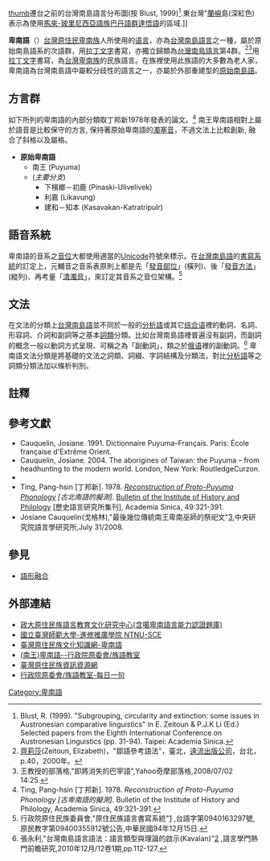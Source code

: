 {{noteTA
|1=zh-cn:语法;zh-hk:文法;zh-tw:文法;
}}
{{Infobox language
| name        = 卑南語
| nativename  = {{lang|pyu|Pinuyumayan}}
| states      = {{TWN}}東南部
| region      = 族群分布在中央山脈以東，卑南溪以南的海岸地區，以及花東縱谷南方的高山地區。族群主要居住於台東縣境內。
| speakers    = 4000人
| date        = 2015年
| ref         = <ref>"Pyuma"[http://www.unesco.org/languages-atlas/index.php] {{Wayback|url=http://www.unesco.org/languages-atlas/index.php |date=20161218184822 }},UNESCO Interactive Atlas of the World’s Languages in Danger,2018年/4月15日查閱.</ref>
| script      = [[原住民族語言書寫系統|族語羅馬字]]（[[拉丁字母|拉丁字母]]）
| familycolor = 南島語系
| fam1        = [[南島語系|南島語系]]
| fam2        = [[台灣南島語言|台灣南島語言]]（地理劃分）
| fam3        = 南台灣南島語族?
| nation      = {{TWN}}原住民族地區<ref>{{cite web|url=http://www.rootlaw.com.tw/LawArticle.aspx?LawID=A040350000004700-1060614|title=原住民族語言發展法|accessdate=2017-08-03|archive-date=2017-08-04|archive-url=https://web.archive.org/web/20170804014519/http://www.rootlaw.com.tw/LawArticle.aspx?LawID=A040350000004700-1060614|dead-url=no}}</ref>
| agency      = {{TWN}}[[原住民族委員會|原住民族委員會]]、[[中央研究院|中央研究院]] (''Academia Sinica'')
| iso2        = map
| iso3        = pyu
| vitality    = d
<!-- 過時參數 | SIL         = PYU -->
}}
[[文件:Formosan_languages.png|thumb]]遷台之前的台灣南島語言分布圖(按 Blust, 1999)<ref>Blust, R. (1999). "Subgrouping, circularity and extinction: some issues in Austronesian comparative linguistics" in E. Zeitoun & P.J.K Li (Ed.) Selected papers from the Eighth International Conference on Austronesian Linguistics (pp. 31-94). Taipei: Academia Sinica.</ref>.東台灣"[[蘭嶼|蘭嶼]]島(深紅色)表示為使用[[馬來-玻里尼西亞語族|馬來-玻里尼西亞語族]][[巴丹語群|巴丹語群]][[達悟語|達悟語]]的區域.]]

'''卑南語'''（{{lang-pyu|Pinuyumayan|links=no}}）[[台灣|台灣]][[原住民|原住民]][[卑南族|卑南族]]人所使用的[[语言|语言]]，亦為[[台灣南島語言|台灣南島語言]]之一種，屬於原始南島語系的次語群，用[[拉丁文字|拉丁文字]]書寫，亦獨立歸類為[[台灣南島語言|台灣南島語言]]第4群。<ref>[[齊莉莎|齊莉莎]](Zeitoun, Elizabeth)，"鄒語參考語法"，臺北，[[遠流出版公司|遠流出版公司]]，台北，p.40，2000年。</ref><ref>王教授的部落格,"即將消失的巴宰語"{{cite web |url=http://tw.myblog.yahoo.com/paul6379/article?mid=610&sc=1 |title=存档副本 |accessdate=2011-12-09 |deadurl=yes |archiveurl=https://archive.is/20120715095428/http://tw.myblog.yahoo.com/paul6379/article?mid=610&sc=1 |archivedate=2012-07-15 }},Yahoo奇摩部落格,2008/07/02 14:25.</ref>用[[拉丁文字|拉丁文字]]書寫，為[[台灣|台灣]][[卑南族|卑南族]]的民族語言。在族裡使用此族語的大多數為老人家，卑南語為台灣南島語中屬較分歧性的語言之一，亦屬於外部重建型的[[原始南島語|原始南島語]]。

==方言群==
如下所列的卑南語的內部分類取丁邦新1978年發表的論文。<ref name="Ting">Ting, Pang-hsin [丁邦新]. 1978. ''Reconstruction of Proto-Puyuma Phonology [古卑南語的擬測]''. Bulletin of the Institute of History and Philology, Academia Sinica, 49:321-391.</ref> 南王卑南語相對上屬於語音是比較保守的方言, 保持著原始卑南語的[[清濁音|濁]][[塞音|塞音]]，不過文法上比較創新, 融合了斜格以及屬格。

*'''原始卑南語'''
**南王 (Puyuma)
**(''主要分支'')
***下檳榔－初鹿 (Pinaski-Ulivelivek)
***利嘉 (Likavung)
***建和－知本 (Kasavakan-Katratripulr)

==語音系統==
{{main|卑南語音系}}

卑南語的音系之[[音位|音位]]大都使用適當的[[Unicode|Unicode]]符號來標示。在[[台灣南島語|台灣南島語]]的[[書寫系統|書寫系統]]的訂定上，元輔音之音系表原則上都是先「[[發音部位|發音部位]]」(橫列)、後「[[發音方法|發音方法]]」(縱列)、再考量「[[清濁音|清濁音]]」，來訂定其音系之音位架構。<ref name=shaolatin>行政院原住民族委員會,"原住民族語言書寫系統"[http://www.edu.tw/files/list/M0001/aboriginal.pdf] {{Wayback|url=http://www.edu.tw/files/list/M0001/aboriginal.pdf |date=20110212023032 }},台語字第0940163297號,原民教字第09400355912號公告,中華民國94年12月15日.</ref>

==文法==
{{main|卑南語文法}}

在文法的分類上[[台灣南島語|台灣南島語]]並不同於一般的[[分析語|分析語]]或其它[[综合语|综合语]]裡的動詞、名詞、形容詞、介詞和副詞等之基本[[詞類|詞類]]分類。比如台灣南島語裡普遍沒有副詞，而副詞的概念一般以動詞方式呈現、可稱之為「副動詞」，類之於[[俄语|俄语]]裡的副動詞。<ref name=diunnbbunhua>張永利,"台灣南島語言語法：語言類型與理論的啟示(Kavalan)"[http://vietnam.nsc.gov.tw/public/Data/012714292271.pdf] {{Wayback|url=http://vietnam.nsc.gov.tw/public/Data/012714292271.pdf |date=20131019184617 }},語言學門熱門前瞻研究,2010年12月/12卷1期,pp.112-127.</ref> 卑南語文法分類是將基礎的文法之詞類、詞綴、字詞結構及分類法，對比[[分析語|分析語]]等之詞類分類法加以條析判別。

==註釋==
{{Reflist|2}}

==參考文獻==
{{refbegin|2}}
*Cauquelin, Josiane. 1991. Dictionnaire Puyuma–Français. Paris: École française d'Extrême Orient.
*Cauquelin, Josiane. 2004. The aborigines of Taiwan: the Puyuma – from headhunting to the modern world. London, New York: RoutledgeCurzon.
*{{citation|last=Teng|first=Stacy Fang-Ching|year=2008|title=A reference grammar of Puyuma, an Austronesian language of Taiwan|series=Pacific linguistics
|volume=595|place=Canberra|publisher=Pacific Linguistics, Research School of Pacific and Asian Studies, Australian National University}}
*Ting, Pang-hsin [丁邦新]. 1978. ''[http://www.airiti.com/ceps/ec/ecjnlarticleView.aspx?jnlcattype=1&jnlptype=1&jnltype=1&jnliid=3326&issueiid=71526&atliid=1225995 Reconstruction of Proto-Puyuma Phonology]{{Wayback|url=http://www.airiti.com/ceps/ec/ecjnlarticleView.aspx?jnlcattype=1&jnlptype=1&jnltype=1&jnliid=3326&issueiid=71526&atliid=1225995 |date=20141213014749 }} [古北南語的擬測]''. [https://web.archive.org/web/20110707095537/http://www.airiti.com/ceps/ec/ecJnlIntro.aspx?Jnliid=3326 Bulletin of the Institute of History and Philology] [歷史語言研究所集刊], Academia Sinica, 49:321-391.
*Josiane Cauquelin(戈格林),"最後幾位傳統南王卑南巫師的祭祀文"[https://web.archive.org/web/20140222055813/http://www.ling.sinica.edu.tw/publ_m_d.asp-aid=30.htm],中央研究院語言學研究所,July 31/2008.<small>{{ISBN|978-986-01-4728-5}}</small>
{{refend}}

==參見==
*[[語形融合|語形融合]]

==外部連結==
{{Incubator|code= pyu}}
{{div col|cols=2}}
*[https://web.archive.org/web/20161107152830/http://alcd.nccu.edu.tw/ 政大原住民族語言教育文化研究中心(含噶卑南語言能力認證題庫)] 
*[http://www.sce.ntnu.edu.tw/ 國立臺灣師範大學-進修推廣學院 NTNU-SCE]{{Wayback|url=http://www.sce.ntnu.edu.tw/ |date=20100211153350 }} 
*[http://www.sight-native.taipei.gov.tw/ct.asp?xItem=670117&CtNode=17086&mp=cb01 臺灣原住民族文化知識網-卑南語]{{Dead link|date=2019年10月 |bot=InternetArchiveBot |fix-attempted=yes }}
*[https://web.archive.org/web/20140220114411/http://www.apc.gov.tw/portal/associate/dailyword/list.html?CID=7E2E68C485A6C497&enthic=EA7E3F3B0C3F47FCD0636733C6861689 (南王)卑南語--行政院原委會/族語教室]
*[https://web.archive.org/web/20120129162444/http://www.tipp.org.tw/formosan/index.jspx 臺灣原住民族資訊資源網]
*[https://web.archive.org/web/20140203012039/http://www.apc.gov.tw/portal/associate/dailyword/list.html?CID=7E2E68C485A6C497&enthic=4772AB799EAF439CD0636733C6861689 行政院原委會/族語教室-每日一句]
{{div col end}}

{{台灣語言}}
{{南島語系}}

[[Category:卑南語|Category:卑南語]]